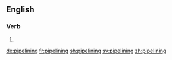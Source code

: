 ==English==

===Verb===
{{head|en|present participle}}

# {{present participle of|pipeline|lang=en}}

[[de:pipelining]]
[[fr:pipelining]]
[[sh:pipelining]]
[[sv:pipelining]]
[[zh:pipelining]]